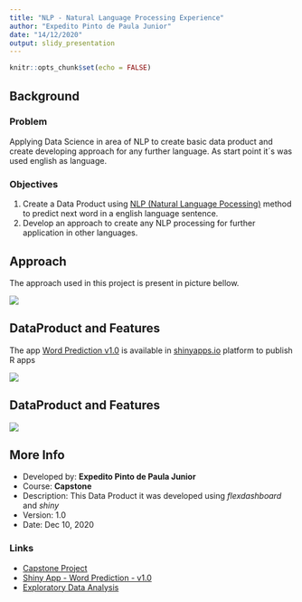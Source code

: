 ```yaml
---
title: "NLP - Natural Language Processing Experience"
author: "Expedito Pinto de Paula Junior"
date: "14/12/2020"
output: slidy_presentation
---
```


```r
knitr::opts_chunk$set(echo = FALSE)
```

## Background

### Problem
Applying Data Science in area of NLP to create basic data product and create developing approach for any further language. As start point it´s was used english as language.   


### Objectives
1. Create a Data Product using [NLP (Natural Language Pocessing)](https://en.wikipedia.org/wiki/Natural_language_processing) method to predict next word in a english language sentence.
2. Develop an approach to create any NLP processing for further application in other languages. 
 
 
## Approach

The approach used in this project is present in picture bellow.

<img src="Approach.png">

## DataProduct and Features

The app [Word Prediction v1.0](https://speed-junior.shinyapps.io/nextwordapp/) is available in [shinyapps.io](https://www.shinyapps.io/) platform to publish R apps

<img src="App1.png">

## DataProduct and Features


<img src="App2.png">

## More Info

- Developed by: **Expedito Pinto de Paula Junior**
- Course: **Capstone**
- Description: This Data Product it was developed using *flexdashboard* and *shiny*
- Version: 1.0
- Date: Dec 10, 2020

### Links
- [Capstone Project](https://github.com/speedjuniorbr/Coursera-Capstone)
- [Shiny App - Word Prediction - v1.0](https://speed-junior.shinyapps.io/nextwordapp/)
- [Exploratory Data Analysis](https://rpubs.com/speedjunior/exploratorynlp)

